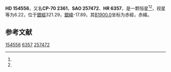 {{Starbox begin
| name = HD 154556
}}
{{Starbox observe
| epoch = [[J2000.0|J2000.0]]
| constell = {{星座名待查}}<ref name=SIMBAD>{{cite web
 | url=http://simbad.u-strasbg.fr/simbad/sim-id?Ident=HR+6357
 | title=Pulsating variable Star
 | publisher=Centre de Données astronomiques de Strasbourg
 | work=SIMBAD
 | accessdate=2012-07-13
 | archive-date=2016-03-17
 | archive-url=https://web.archive.org/web/20160317232424/http://simbad.u-strasbg.fr/simbad/sim-id?Ident=HR+6357
 | dead-url=no
 }}</ref><ref name=DATA>{{cite web
 | url=http://vizier.u-strasbg.fr/viz-bin/VizieR-5?-out.add=.&-source=5050&-corr=PK=HR&-out.max=9999&HR=6357
 | title=VizieR Detailed Page
 | accessdate=2012-07-13
 | archive-date=2016-03-05
 | archive-url=https://web.archive.org/web/20160305021300/http://vizier.u-strasbg.fr/viz-bin/VizieR-5?-out.add=.&-source=5050&-corr=PK=HR&-out.max=9999&HR=6357
 | dead-url=no
 }}</ref>
| 星官 = 
| ra = {{RA|17|12|19.8}}<ref name=SIMBAD /><ref name=DATA />
| dec = {{DEC|-70|43|16}}<ref name=SIMBAD /><ref name=DATA />
| appmag_v = 6.22<ref name=SIMBAD /><ref name=DATA />
}}
{{Starbox character
| class = K1IVCNIII<ref name=SIMBAD /><ref name=DATA />
| b-v = 1.06<ref name=SIMBAD /><ref name=DATA />
| u-b = 1.04<ref name=SIMBAD /><ref name=DATA />
| r-i = <ref name=SIMBAD /><ref name=DATA />
| variable = 
}}
{{Starbox astrometry
| radial_v = 1.04
| prop_mo_ra = -24
| parallax = 
| p_error = 
}}
{{Starbox catalog
| names =CP-70 2361，[[SAO星表|SAO]] 257472，[[HD星表|HD]] 154556，[[HR星表|HR]] 6357}}
{{Starbox reference |Simbad=HR+6357}}
{{Starbox end}}

'''HD 154556'''，又名'''CP-70 2361'''，'''SAO 257472'''、'''HR 6357'''，是一颗恒星<ref name=SIMBAD /><ref name=DATA />，视星等为6.22，位于[[銀道座標系|銀經]]321.29，[[銀道座標系|銀緯]]-17.89，其[[B1900.0|B1900.0]]坐标为赤經{{RA|17|1|1.1}}，赤緯{{DEC|-70|-17.89|25}}。

== 参考文献 ==
{{reflist}}

{{star-stub}}

[[Category:HD和HDE天體|154556]]
[[Category:HR天體|6357]]
[[Category:SAO天體|257472]]